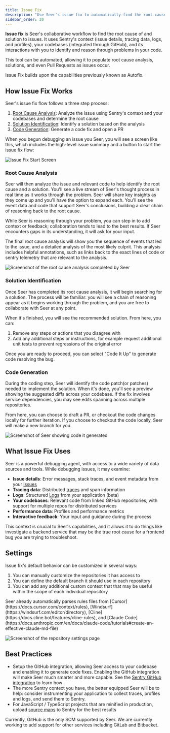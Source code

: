 ```yaml
---
title: Issue Fix
description: "Use Seer's issue fix to automatically find the root cause of issues and generate code fixes."
sidebar_order: 20
---
```


**Issue fix** is Seer's collaborative workflow to find the root cause of and solution to issues. It uses Sentry's context (issue details, tracing data, logs, and profiles), your codebases (integrated through GitHub), and its interactions with you to identify and reason through problems in your code.

This tool can be automated, allowing it to populate root cause analysis, solutions, and even Pull Requests as issues occur.

<Alert>
Issue Fix builds upon the capabilities previously known as Autofix.
</Alert>

## How Issue Fix Works

Seer's issue fix flow follows a three step process:

1. [Root Cause Analysis](#root-cause-analysis): Analyze the issue using Sentry's context and your codebases and determine the root cause
2. [Solution Identification](#solution-identification): Identify a solution based on the analysis
3. [Code Generation](#code-generation): Generate a code fix and open a PR

When you begun debugging an issue you Seer, you will see a screen like this, which includes the high-level issue summary and a button to start the issue fix flow:

![Issue Fix Start Screen](../img/issue-fix-start-screen.png)

### Root Cause Analysis

Seer will then analyze the issue and relevant code to help identify the root cause and a solution. You'll see a live stream of Seer's thought process in real time as it works through the problem. Seer will share key insights as they come up and you'll have the option to expand each. You'll see the event data and code that support Seer's conclusions, building a clear chain of reasoning back to the root cause.

While Seer is reasoning through your problem, you can step in to add context or feedback; collaboration tends to lead to the best results. If Seer encounters gaps in its understanding, it will ask for your input.

The final root cause analysis will show you the sequence of events that led to the issue, and a detailed analysis of the most likely culprit. This analysis includes helpful annotations, such as links back to the exact lines of code or sentry telemetry that are relevant to the analysis.

![Screenshot of the root cause analysis completed by Seer](../img/rca.png)

### Solution Identification

Once Seer has completed its root cause analysis, it will begin searching for a solution. The process will be familiar: you will see a chain of reasoning appear as it begins working through the problem, and you are free to collaborate with Seer at any point.

When it's finished, you will see the recommended solution. From here, you can:

1. Remove any steps or actions that you disagree with
2. Add any additional steps or instructions, for example request additional unit tests to prevent regressions of the original error

Once you are ready to proceed, you can select "Code It Up" to generate code resolving the bug. 

### Code Generation

During the coding step, Seer will identify the code patch(or patches) needed to implement the solution. When it's done, you'll see a preview showing the suggested diffs across your codebase. If the fix involves service dependencies, you may see edits spanning across multiple repositories. 

From here, you can choose to draft a PR, or checkout the code changes locally for further iteration. If you choose to checkout the code locally, Seer will make a new branch for you.

![Screenshot of Seer showing code it generated](../img/coding-step.png)

## What Issue Fix Uses

Seer is a powerful debugging agent, with access to a wide variety of data sources and tools. While debugging issues, it may examine:

- **Issue details**: Error messages, stack traces, and event metadata from your [Issues](/product/issues/)
- **Tracing data**: Distributed [traces](/concepts/key-terms/tracing/#whats-a-trace) and span information
- **Logs**: Structured [Logs](/product/explore/logs/) from your application (beta)
- **Your codebases**: Relevant code from linked GitHub repositories, with support for multiple repos for distributed services
- **Performance data**: Profiles and performance metrics
- **Interactive feedback**: Your input and guidance during the process

This context is crucial to Seer's capabilities, and it allows it to do things like investigate a backend service that may be the true root cause for a frontend bug you are trying to troubleshoot. 

## Settings

Issue fix's default behavior can be customized in several ways:

1. You can manually customize the repositories it has access to
2. You can define the default branch it should use in each repository
3. You can add any additional custom context that that may be useful within the scope of each individual repository

<Alert>
Seer already automatically parses rules files from [Cursor](https://docs.cursor.com/context/rules), [Windsurf](https://windsurf.com/editor/directory), [Cline](https://docs.cline.bot/features/cline-rules), and [Claude Code](https://docs.anthropic.com/en/docs/claude-code/tutorials#create-an-effective-claude-md-file)
</Alert>

![Screenshot of the repository settings page](../img/repo-settings.png)

## Best Practices

- Setup the GitHub integration, allowing Seer access to your codebase and enabling it to generate code fixes. Enabling the GitHub integration will make Seer much smarter and more capable. See the [Sentry GitHub integration](/organization/integrations/source-code-mgmt/github/) to learn how
- The more Sentry context you have, the better equipped Seer will be to help: consider instrumenting your application to collect traces, profiles and logs, and send them to Sentry.
- For JavaScript / TypeScript projects that are minified in production, upload [source maps](/platforms/javascript/sourcemaps/) to Sentry for the best results

<Alert>
Currently, GitHub is the only SCM supported by Seer. We are currently working to add support for other services including GitLab and Bitbucket. 
</Alert>

